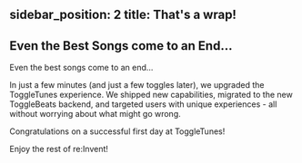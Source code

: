 sidebar_position: 2
title: That's a wrap!
---

## Even the Best Songs come to an End...

Even the best songs come to an end…

In just a few minutes (and just a few toggles later), we upgraded the ToggleTunes experience. We shipped new capabilities, migrated to the new ToggleBeats backend, and targeted users with unique experiences - all without worrying about what might go wrong. 

Congratulations on a successful first day at ToggleTunes!

Enjoy the rest of re:Invent! 
